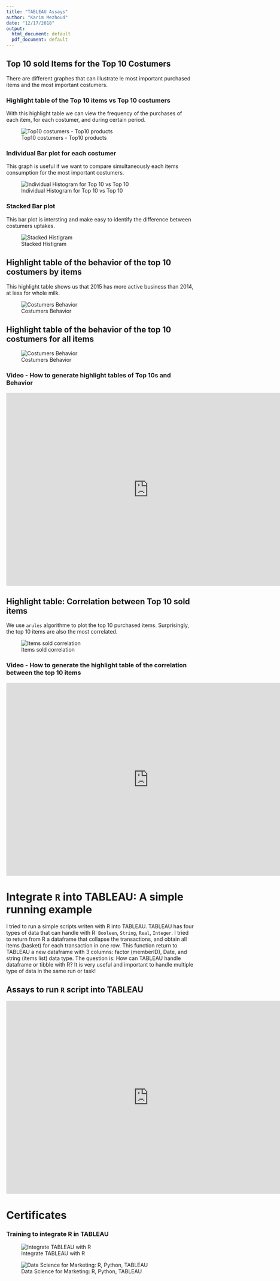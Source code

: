 ```yaml
---
title: "TABLEAU Assays"
author: "Karim Mezhoud"
date: "12/17/2018"
output:
  html_document: default
  pdf_document: default
---
```



##  Top 10 sold Items for the Top 10 Costumers
There are different graphes that can illustrate le most important purchased items and the most important costumers.

### Highlight table of the Top 10 items vs Top 10 costumers

With this highlight table we can view the frequency of the purchases of each item, for each costumer, and during certain period.

![Top10 costumers - Top10 products](Top10Cos_Top10_item_HeatMap.png)

### Individual Bar plot for each costumer
This graph is useful if we want to compare simultaneously each items consumption for the most important costumers.

![Individual Histogram for Top 10 vs Top 10](TopTopHistogram.png)

### Stacked Bar plot
This bar plot is intersting and make easy to identify the difference between costumers uptakes.

![Stacked Histigram](TopTopHist_Collapse.png)

## Highlight table of the behavior of the top 10 costumers by items 

This highlight table shows us that 2015 has more active business than 2014, at less for whole milk. 

![Costumers Behavior](Costumer_Behavior.png)

## Highlight table of the behavior of the top 10 costumers for all items
![Costumers Behavior](Top10_Behavior.png)


### Video -  How to generate highlight tables of Top 10s and Behavior 

<iframe width="760" height="515" src="https://www.youtube.com/embed/4rygQswqD5g" frameborder="0" allow="accelerometer; autoplay; encrypted-media; gyroscope; picture-in-picture" allowfullscreen></iframe>


## Highlight table: Correlation between Top 10 sold items
We use ```arules``` algorithme to plot the top 10 purchased items. Surprisingly, the top 10 items are also the most correlated. 

![Items sold correlation](Items_Correlation.png)



### Video -  How to generate the highlight table of the correlation between the top 10 items

<iframe width="760" height="515" src="https://www.youtube.com/embed/0vTD0dLt1vY" frameborder="0" allow="accelerometer; autoplay; encrypted-media; gyroscope; picture-in-picture" allowfullscreen></iframe>


# Integrate ```R``` into TABLEAU: A simple running example

I tried to run a simple scripts writen with R into TABLEAU. TABLEAU has four types of data that can handle with R: `Booleen`, `String`, `Real`, `Integer`. I tried to return from R a dataframe that collapse the transactions, and obtain all items (basket) for each transaction in one row. This function return to TABLEAU a new dataframe with 3 columns: factor (memberID), Date, and string (items list) data type. 
The question is: How can TABLEAU handle dataframe or tibble with R? It is very useful and important to handle multiple type of data in the same run or task!

## Assays to run ```R``` script into TABLEAU

<iframe width="760" height="515" src="https://www.youtube.com/embed/-18luszIos8" frameborder="0" allow="accelerometer; autoplay; encrypted-media; gyroscope; picture-in-picture" allowfullscreen></iframe>


# Certificates

### Training to integrate R in TABLEAU

![Integrate TABLEAU with R](certificate_TABLEAU_R.png)

![Data Science for Marketing: R, Python, TABLEAU](DataScience_Marketing.png)